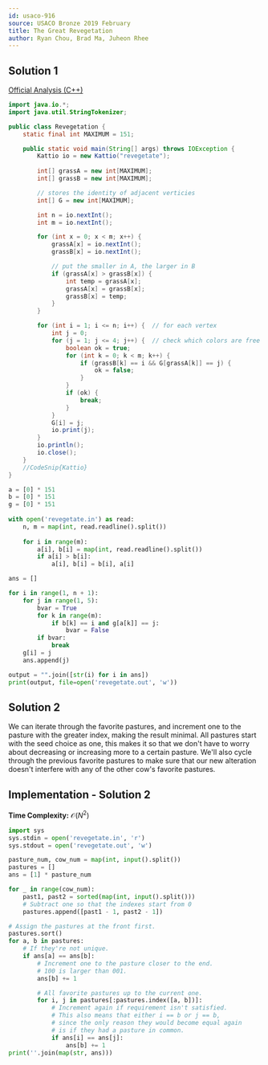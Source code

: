 ```yaml
---
id: usaco-916
source: USACO Bronze 2019 February
title: The Great Revegetation
author: Ryan Chou, Brad Ma, Juheon Rhee
---
```

## Solution 1
[Official Analysis (C++)](http://www.usaco.org/current/data/sol_revegetate_bronze_feb19.html)

<LanguageSection>

<JavaSection>
	
```java
import java.io.*;
import java.util.StringTokenizer;

public class Revegetation {
	static final int MAXIMUM = 151;

	public static void main(String[] args) throws IOException {
		Kattio io = new Kattio("revegetate");
	
		int[] grassA = new int[MAXIMUM];
		int[] grassB = new int[MAXIMUM];

		// stores the identity of adjacent verticies
		int[] G = new int[MAXIMUM];

		int n = io.nextInt();
		int m = io.nextInt();

		for (int x = 0; x < m; x++) {
			grassA[x] = io.nextInt();
			grassB[x] = io.nextInt();

			// put the smaller in A, the larger in B
			if (grassA[x] > grassB[x]) {
				int temp = grassA[x];
				grassA[x] = grassB[x];
				grassB[x] = temp;
			}
		}

		for (int i = 1; i <= n; i++) {  // for each vertex
			int j = 0;
			for (j = 1; j <= 4; j++) {  // check which colors are free
				boolean ok = true;
				for (int k = 0; k < m; k++) {
					if (grassB[k] == i && G[grassA[k]] == j) {
						ok = false;
					}
				}
				if (ok) {
					break;
				}
			}
			G[i] = j;
			io.print(j);
		}
		io.println();
		io.close();
	}
	//CodeSnip{Kattio}
}
```

</JavaSection>

<PySection>

```python
a = [0] * 151
b = [0] * 151
g = [0] * 151
	
with open('revegetate.in') as read:
	n, m = map(int, read.readline().split())
	
	for i in range(m):
		a[i], b[i] = map(int, read.readline().split())
		if a[i] > b[i]:
			a[i], b[i] = b[i], a[i]

ans = []

for i in range(1, n + 1):
	for j in range(1, 5):
		bvar = True
		for k in range(m):
			if b[k] == i and g[a[k]] == j:
				bvar = False
		if bvar: 
			break
	g[i] = j
	ans.append(j)

output = "".join([str(i) for i in ans])
print(output, file=open('revegetate.out', 'w'))
```

</PySection>
	
</LanguageSection>

## Solution 2
We can iterate through the favorite pastures, and increment one to the pasture with the greater index, making the result minimal. All pastures start with 
the seed choice as one, this makes it so that we don't have to worry about decreasing or increasing more to a certain pasture. We'll also cycle through the 
previous favorite pastures to make sure that our new alteration doesn't interfere with any of the other cow's favorite pastures.

## Implementation - Solution 2
**Time Complexity:** $\mathcal{O}(N^2)$

<LanguageSection>
<PySection>

```py
import sys
sys.stdin = open('revegetate.in', 'r')
sys.stdout = open('revegetate.out', 'w')

pasture_num, cow_num = map(int, input().split())
pastures = []
ans = [1] * pasture_num

for _ in range(cow_num):
	past1, past2 = sorted(map(int, input().split()))
	# Subtract one so that the indexes start from 0
	pastures.append([past1 - 1, past2 - 1])

# Assign the pastures at the front first.
pastures.sort()
for a, b in pastures:
	# If they're not unique.
	if ans[a] == ans[b]:
		# Increment one to the pasture closer to the end.
		# 100 is larger than 001.
		ans[b] += 1

		# All favorite pastures up to the current one.
		for i, j in pastures[:pastures.index([a, b])]:
			# Increment again if requirement isn't satisfied.
			# This also means that either i == b or j == b, 
			# since the only reason they would become equal again	
			# is if they had a pasture in common.
			if ans[i] == ans[j]:
				ans[b] += 1
print(''.join(map(str, ans)))
```

</PySection>
</LanguageSection>
